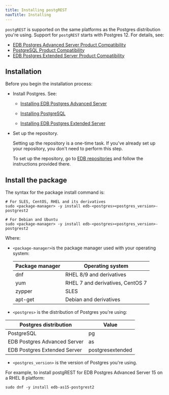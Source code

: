 ```yaml
---
title: Installing postgREST 
navTitle: Installing
---
```


`postgREST` is supported on the same platforms as the Postgres distribution you're using. Support for `postgREST` starts with Postgres 12. For details, see:

- [EDB Postgres Advanced Server Product Compatibility](https://www.enterprisedb.com/platform-compatibility#epas)
- [PostgreSQL Product Compatibility](https://www.enterprisedb.com/resources/platform-compatibility#pg)
- [EDB Postgres Extended Server Product Compatibility](https://www.enterprisedb.com/resources/platform-compatibility#epas_extended)

## Installation

Before you begin the installation process:

- Install Postgres. See: 

  - [Installing EDB Postgres Advanced Server](/epas/latest/installing/)

  - [Installing PostgreSQL](https://www.postgresql.org/download/) 

  - [Installing EDB Postgres Extended Server](/pge/latest/installing/)

- Set up the repository.

  Setting up the repository is a one-time task. If you've already set up your repository, you don't need to perform this step.

  To set up the repository, go to [EDB repositories](https://www.enterprisedb.com/repos-downloads) and follow the instructions provided there.

## Install the package

The syntax for the package install command is:

```shell
# For SLES, CentOS, RHEL and its derivatives
sudo <package-manager> -y install edb-<postgres><postgres_version>-postgrest2

# For Debian and Ubuntu
sudo <package-manager> -y install edb-<postgres><postgres_version>-postgrest2
```

Where: 
- `<package-manager>`is the package manager used with your operating system:

  | Package manager |             Operating system     |
  | --------------- | -------------------------------- |
  | dnf             | RHEL 8/9 and derivatives         |
  | yum             | RHEL 7 and derivatives, CentOS 7 |
  | zypper          | SLES                             |
  | apt-get         | Debian and derivatives           |

- `<postgres>` is the distribution of Postgres you're using:

 |    Postgres distribution     |   Value    |
 | ---------------------------- | ---------- |
 | PostgreSQL                   | pg         |
 | EDB Postgres Advanced Server | as         |
 | EDB Postgres Extended Server | postgresextended |

- `<postgres_version>` is the version of Postgres you're using.

For example, to install postgREST for EDB Postgres Advanced Server 15 on a RHEL 8 platform:

```shell
sudo dnf -y install edb-as15-postgrest2
```





